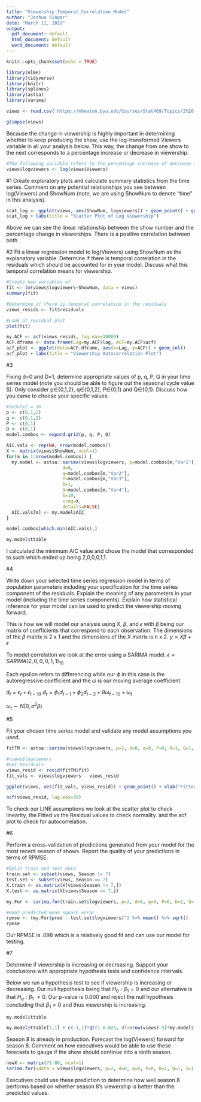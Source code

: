 ```yaml
---
title: "Viewership_Temporal_Correlation_Model"
author: "Joshua Singer"
date: "March 11, 2019"
output:
  pdf_document: default
  html_document: default
  word_document: default
---
```


```r
knitr::opts_chunk$set(echo = TRUE)
```


```r
library(nlme)
library(tidyverse)
library(knitr)
library(splines)
library(astsa)
library(sarima)
```


```r
views <- read.csv('https://mheaton.byu.edu/Courses/Stat469/Topics/2%20-%20TemporalCorrelation/1%20-%20TimeSeries/HWCaseStudy/Data/Viewership.txt', header = TRUE, sep="")

glimpse(views)
```


Because the change in viewership is highly important in determining whether to keep producing the show, use the log-transformed Viewers variable in all your analysis below. This way, the change from one show to the next corresponds to a percentage increase or decrease in viewership.

```r
#The following variable refers to the percentage increase of decrease in viewership
views$logviewers <- log(views$Viewers)
```

#1
Create exploratory plots and calculate summary statistics from the time series. Comment on any potential relationships you see between  log(Viewers) and ShowNum (note, we are using ShowNum to denote “time” in this analysis).

```r
scat_log <- ggplot(views, aes(ShowNum, logviewers)) + geom_point() + geom_path() + geom_smooth(se = FALSE)
scat_log + labs(title = "Scatter Plot of Log Viewership")
```
Above we can see the linear relationship between the show number and the percentage change in viewerships. There is a positive correlation between both.


#2
Fit a linear regression model to log(Viewers) using ShowNum as the explanatory variable. Determine if there is temporal correlation in the residuals which should be accounted for in your model. Discuss what this temporal correlation means for viewership.
```r
#Create new variables of 
fit <- lm(views$logviewers~ShowNum, data = views)
summary(fit)

#Determine if there is temporal correlation in the residuals
views_resids <- fit$residuals

#Look at residual plot
plot(fit)
```

```r
my.ACF <- acf(views_resids, lag.max=10000)
ACF.dframe <- data.frame(Lag=my.ACF$lag, ACF=my.ACF$acf)
acf_plot <- ggplot(data=ACF.dframe, aes(x=Lag, y=ACF)) + geom_col()
acf_plot + labs(title = "Viewership Autocorrelation Plot")
```
#3

Fixing d=0 and D=1, determine appropriate values of p, q, P, Q in your time series model (note you should be able to figure out the seasonal cycle value S). Only consider p∈{0,1,2}, q∈{0,1,2}, P∈{0,1} and Q∈{0,1}. Discuss how you came to choose your specific values.
```r
#3x3x2x2 = 36
p <- c(0,1,2)
q <- c(0,1,2)
P <- c(0,1)
Q <- c(0,1)
model.combos <- expand.grid(p, q, P, Q)

AIC.vals <- rep(NA, nrow(model.combos))
X <- matrix(views$ShowNum, ncol=1)
for(m in 1:nrow(model.combos)) {
  my.model <- astsa::sarima(views$logviewers, p=model.combos[m,"Var1"],
                     d=0,
                     q=model.combos[m,"Var2"],
                     P=model.combos[m,"Var3"],
                     D=1,
                     Q=model.combos[m,"Var4"],
                     S=10,
                     xreg=X,
                     details=FALSE)
  AIC.vals[m] <- my.model$AIC
}

model.combos[which.min(AIC.vals),]

my.model$ttable


```
I calculated the minimum AIC value and chose the model that corresponded to such which ended up being 2,0,0,0,1,1. 


#4 

Write down your selected time series regression model in terms of population parameters including your specification for the time series component of the residuals. Explain the meaning of any parameters in your model (including the time series components). Explain how statistical inference for your model can be used to predict the viewership moving forward.

This is how we will model our analysis using X, $\beta$, and $\epsilon$ with $\beta$ being our matrix of coefficients that correspond to each observation. The dimensions of the $\beta$ matrix is 2 x 1 and the dimensions of the X matrix is n x 2.
$y = X\beta + \epsilon$

To model correlation we look at the error using a SARIMA model.
$\epsilon = SARIMA(2, 0, 0, 0, 1, 1)_{10}$

Each epsilon refers to differencing while our $\phi$ in this case is the autoregressive coefficient and the $\omega$ is our moving average coefficient. 

$d_t = \epsilon_t + \epsilon_{t-10}$
$d_t = \phi_1 d_{t-1} + \phi_2 d_{t-2} + \theta\omega_{t-10} + \omega_t$

$\omega_t \sim N(0, \sigma^2\beta)$

#5

Fit your chosen time series model and validate any model assumptions you used.
```r
fitTM <- astsa::sarima(views$logviewers, p=2, d=0, q=0, P=0, D=1, Q=1, S=10, xreg=X, details=FALSE)

#views$logviewers
#Get Residuals
views_resid <- resid(fitTM$fit)
fit_vals <- views$logviewers - views_resid

ggplot(views, aes(fit_vals, views_resid)) + geom_point() + xlab("Fitted Values") + ylab("Residuals")

acf(views_resid, lag.max=36)

```
To check our LINE assumptions we look at the scatter plot to check linearity, the Fitted vs the Residual values to check normality. and the acf plot to check for autocorrelation.

#6

Perform a cross-validation of predictions generated from your model for the most recent season of shows. Report the quality of your predictions in terms of RPMSE. 
```r
#Split train and test data
train.set <- subset(views, Season != 7)
test.set <- subset(views, Season == 7)
X.train <- as.matrix(X[views$Season != 7,])
X.test <- as.matrix(X[views$Season == 7,])

my.For <- sarima.for(train.set$logviewers, p=2, d=0, q=0, P=0, D=1, Q=1, S=10, xreg=X.train, n.ahead=10, newxreg=X.test)

#Root predicted mean square error
rpmse <- (my.For$pred - test.set$logviewers)^2 %>% mean() %>% sqrt()
rpmse
```
Our RPMSE is .098 which is a relatively good fit and can use our model for testing.


#7

Determine if viewership is increasing or decreasing. Support your conclusions with appropriate hypothesis tests and confidence intervals.

Below we run a hypothesis test to see if viewership is increasing or decreasing. Our null hypothesis being that $H_0: \beta_1 = 0$  and our alternative is that $H_a: \beta_1 ~\ne 0$. Our p-value is 0.000 and reject the null hypothesis concluding that $\beta_1 > 0$ and thus viewership is increasing.
```r
my.model$ttable

my.model$ttable[7,1] + c(-1,1)*qt(1-0.025, df=nrow(views)-5)*my.model$ttable[7,2]

```



Season 8 is already in production. Forecast the log(Viewers) forward for season 8. Comment on how executives would be able to use these forecasts to gauge if the show should continue into a ninth season.
```r
newX <- matrix(71:80, ncol=1)
sarima.for(xdata = views$logviewers, p=2, d=0, q=0, P=0, D=1, Q=1, S=1, n.ahead=10, newxreg=newX)
```
Executives could use these prediction to determine how well season 8 performs based on whether season 8's viewership is better than the predicted values.
